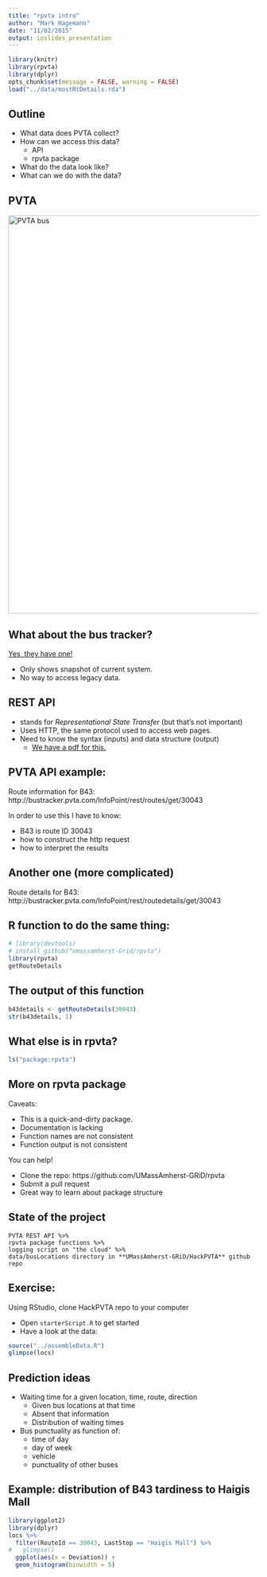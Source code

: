 ```yaml
---
title: "rpvta intro"
author: "Mark Hagemann"
date: "11/02/2015"
output: ioslides_presentation
---
```


```r
library(knitr)
library(rpvta)
library(dplyr)
opts_chunk$set(message = FALSE, warning = FALSE)
load("../data/mostRtDetails.rda")
```


## Outline

- What data does PVTA collect?
- How can we access this data?
    - API
    - rpvta package
- What do the data look like?
- What can we do with the data?

## PVTA

<img src="images/pvtaBus.jpg" alt="PVTA bus" style="width: 800px;"/>

## What about the bus tracker?

[Yes, they have one!](http://bustracker.pvta.com/InfoPoint)

- Only shows snapshot of current system.
- No way to access legacy data.

## REST API

- stands for *Representational State Transfer* (but that's not important)
- Uses HTTP, the same protocol used to access web pages. 
- Need to know the syntax (inputs) and data structure (output)
    - [We have a pdf for this.](https://github.com/UMassAmherst-GRiD/HackPVTA/blob/master/availreal-timeapi.pdf) 

## PVTA API example:

Route information for B43: http://bustracker.pvta.com/InfoPoint/rest/routes/get/30043

In order to use this I have to know: 

- B43 is route ID 30043
- how to construct the http request
- how to interpret the results

## Another one (more complicated)

Route details for B43: http://bustracker.pvta.com/InfoPoint/rest/routedetails/get/30043

## R function to do the same thing:

```r
# library(devtools)
# install_github("umassamherst-Grid/rpvta")
library(rpvta)
getRouteDetails
```

## The output of this function
```r
b43details <- getRouteDetails(30043)
str(b43details, 1)
```

## What else is in rpvta?

```r
ls("package:rpvta")
```

## More on rpvta package

Caveats:

- This is a quick-and-dirty package. 
- Documentation is lacking
- Function names are not consistent
- Function output is not consistent

You can help! 

- Clone the repo: https://github.com/UMassAmherst-GRiD/rpvta
- Submit a pull request
- Great way to learn about package structure

## State of the project

```
PVTA REST API %>%
rpvta package functions %>%
logging script on "the cloud" %>%
data/busLocations directory in **UMassAmherst-GRiD/HackPVTA** github repo
```

## Exercise: 

Using RStudio, clone HackPVTA repo to your computer

- Open `starterScript.R` to get started
- Have a look at the data:

```r
source("../assembleData.R")
glimpse(locs)
```

## Prediction ideas

- Waiting time for a given location, time, route, direction
    - Given bus locations at that time
    - Absent that information
    - Distribution of waiting times
- Bus punctuality as function of:
    - time of day
    - day of week
    - vehicle
    - punctuality of other buses

## Example: distribution of B43 tardiness to Haigis Mall

```r
library(ggplot2)
library(dplyr)
locs %>%
  filter(RouteId == 30043, LastStop == "Haigis Mall") %>%
#   glimpse()
  ggplot(aes(x = Deviation)) + 
  geom_histogram(binwidth = 5)
```

